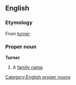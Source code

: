 ==English==
===Etymology===
From [[turner]]

===Proper noun===
[[Category:English proper nouns]]
'''Turner'''
#A [[family name]].